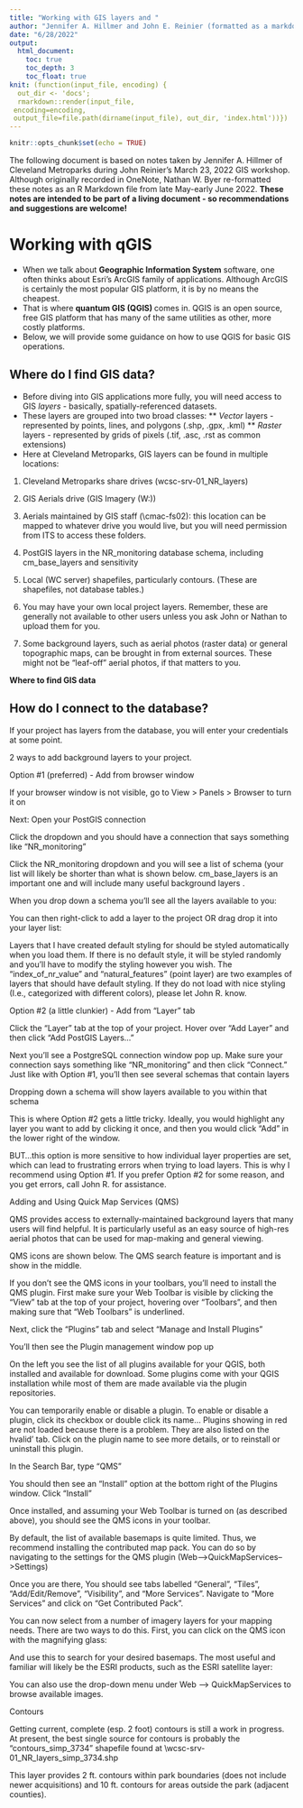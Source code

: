 ```yaml
---
title: "Working with GIS layers and "
author: "Jennifer A. Hillmer and John E. Reinier (formatted as a markdown by Nathan W. Byer)"
date: "6/28/2022"
output: 
  html_document:
    toc: true
    toc_depth: 3
    toc_float: true
knit: (function(input_file, encoding) {
  out_dir <- 'docs';
  rmarkdown::render(input_file,
 encoding=encoding,
 output_file=file.path(dirname(input_file), out_dir, 'index.html'))})
---
```


```r
knitr::opts_chunk$set(echo = TRUE)

```

The following document is based on notes taken by Jennifer A. Hillmer of Cleveland Metroparks during John Reinier's March 23, 2022 GIS workshop. Although originally recorded in OneNote, Nathan W. Byer re-formatted these notes as an R Markdown file from late May-early June 2022. **These notes are intended to be part of a living document - so recommendations and suggestions are welcome!**

# Working with qGIS

* When we talk about **Geographic Information System** software, one often thinks about Esri's ArcGIS family of applications. Although ArcGIS is certainly the most popular GIS platform, it is by no means the cheapest. 
* That is where **quantum GIS (QGIS) ** comes in. QGIS is an open source, free GIS platform that has many of the same utilities as other, more costly platforms. 
* Below, we will provide some guidance on how to use QGIS for basic GIS operations.

## Where do I find GIS data?

* Before diving into GIS applications more fully, you will need access to GIS *layers* - basically, spatially-referenced datasets.
* These layers are grouped into two broad classes:
** *Vector* layers - represented by points, lines, and polygons (.shp, .gpx, .kml)
** *Raster* layers - represented by grids of pixels (.tif, .asc, .rst as common extensions)
* Here at Cleveland Metroparks, GIS layers can be found in multiple locations: 

1. Cleveland Metroparks share drives (wcsc-srv-01\Groups\NaturalResources\GIS_NR_layers\) 

2. GIS Aerials drive (GIS Imagery (W:\))

3. Aerials maintained by GIS staff (\\cmac-fs02\GIS\IMAGERY\AERIALS): this location can be mapped to whatever drive you would live, but you will need permission from ITS to access these folders.

4. PostGIS layers in the NR_monitoring database schema, including cm_base_layers and sensitivity 

5. Local (WC server) shapefiles, particularly contours. (These are shapefiles, not database tables.) 

6. You may have your own local project layers. Remember, these are generally not available to other users unless you ask John or Nathan to upload them for you.  
7. Some background layers, such as aerial photos (raster data) or general topographic maps, can be brought in from external sources. These might not be "leaf-off" aerial photos, if that matters to you. 

<div id="Where to find data" class="alert alert-success">
<strong> Where to find GIS data </strong>
</div>

## How do I connect to the database? 

If your project has layers from the database, you will enter your credentials at some point. 


2 ways to add background layers to your project. 

 

Option #1 (preferred) - Add from browser window 

If your browser window is not visible, go to View  > Panels > Browser to turn it on 

 

Next: Open your PostGIS connection 

Click the dropdown and you should have a connection that says something like "NR_monitoring" 

Click the NR_monitoring dropdown and you will see a list of schema (your list will likely be shorter than what is shown below.  cm_base_layers is an important one and will include many useful background layers . 


When you drop down a schema you'll see all the layers available to you: 

You can then right-click to add a layer to the project OR drag drop it into your layer list: 


Layers that I have created default styling for should be styled automatically when you load them.  If there is no default style, it will be styled randomly and you'll have to modify the styling however you wish.  The "index_of_nr_value" and "natural_features" (point layer) are two examples of layers that should have default styling.  If they do not load with nice styling (I.e., categorized with different colors), please let John R. know.   

 

 

 

Option #2 (a little clunkier) - Add from "Layer" tab 

 

 

Click the "Layer" tab at the top of your project.  Hover over "Add Layer" and then click "Add PostGIS Layers..." 

Next you'll see a PostgreSQL connection window pop up.  Make sure your connection says something like "NR_monitoring" and then click "Connect."  Just like with Option #1, you'll then see several schemas that contain layers 

Dropping down a schema will show layers available to you within that schema 

This is where Option #2 gets a little tricky.  Ideally, you would highlight any layer you want to add by clicking it once, and then you would click "Add" in the lower right of the window. 

BUT...this option is more sensitive to how individual layer properties are set, which can lead to frustrating errors when trying to load layers.  This is why I recommend using Option #1.  If you prefer Option #2 for some reason, and you get errors, call John R. for assistance. 

Adding and Using Quick Map Services (QMS)  

QMS provides access to externally-maintained background layers that many users will find helpful.  It is particularly useful as an easy source of high-res aerial photos that can be used for map-making and general viewing.  

QMS icons are shown below.  The QMS search feature is important and is show in the middle. 

If you don't see the QMS icons in your toolbars, you'll need to install the QMS plugin.  First make sure your Web Toolbar is visible by clicking the "View" tab at the top of your project, hovering over "Toolbars", and then making sure that "Web Toolbars" is underlined. 

Next, click the "Plugins" tab and select "Manage and Install Plugins" 
 
You'll then see the Plugin management window pop up 

On the left you see the list of all plugins available for your QGIS, both installed and available for download. Some plugins come with your 
QGIS installation while most of them are made available via the plugin repositories. 

You can temporarily enable or disable a plugin. To enable or disable a plugin, click its checkbox or double click its name... 
Plugins showing in red are not loaded because there is a problem. They are also listed on the hvalid' tab. Click on the plugin name to see 
more details, or to reinstall or uninstall this plugin.

In the Search Bar, type "QMS" 

You should then see an "Install" option at the bottom right of the Plugins window.  Click "Install" 

 

Once installed, and assuming your Web Toolbar is turned on (as described above), you should see the QMS icons in your toolbar. 

By default, the list of available basemaps is quite limited. Thus, we recommend installing the contributed map pack. You can do so by navigating to the settings for the QMS plugin (Web-->QuickMapServices-->Settings) 

Once you are there, You should see tabs labelled "General", "Tiles", "Add/Edit/Remove", "Visibility", and "More Services". Navigate to "More Services" and click on "Get Contributed Pack".  

You can now select from a number of imagery layers for your mapping needs. There are two ways to do this. First, you can click on the QMS icon with the magnifying glass: 

And use this to search for your desired basemaps. The most useful and familiar will likely be the ESRI products, such as the ESRI satellite layer: 

You can also use the drop-down menu under Web --> QuickMapServices to browse available images.
 

Contours 

 

Getting current, complete (esp. 2 foot)  contours is still a work in progress.  At present, the best single source for contours is probably the "contours_simp_3734" shapefile found at \\wcsc-srv-01\GROUPS\NaturalResources\GIS_NR_layers\shapefiles\contours_simp_3734.shp  

 

This layer provides 2 ft. contours within park boundaries (does not include newer acquisitions) and 10 ft. contours for areas outside the park (adjacent counties). 

 

 

 

 
 
